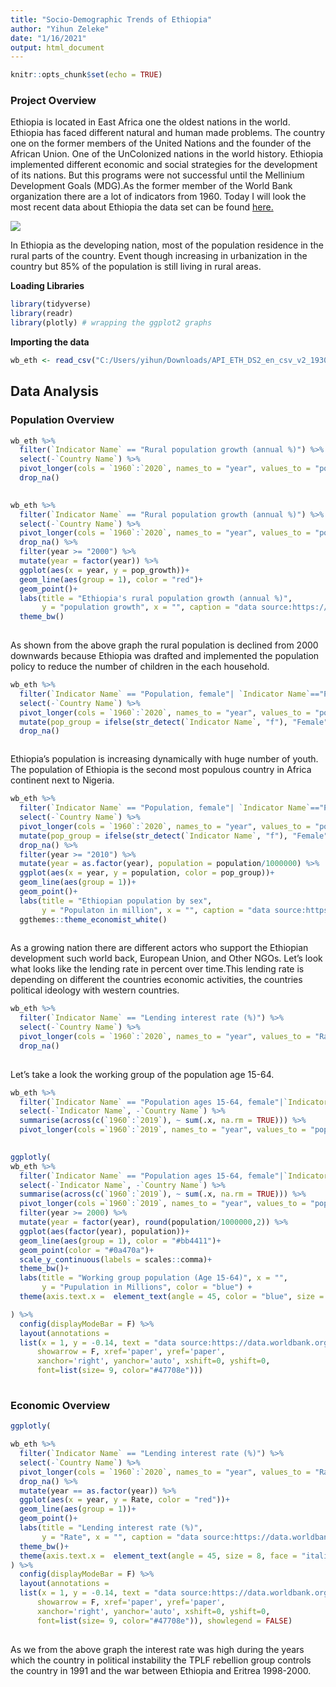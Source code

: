 ```yaml
---
title: "Socio-Demographic Trends of Ethiopia"
author: "Yihun Zeleke"
date: "1/16/2021"
output: html_document
---
```


```r
knitr::opts_chunk$set(echo = TRUE)
```

### Project Overview

<p> Ethiopia is located in East Africa one the oldest nations in the world. Ethiopia has faced different natural and human made problems. The country one on the former members of the United Nations and the founder of the African Union. One of the UnColonized nations in the world history. Ethiopia implemented different economic and social strategies for the development of its nations. But this programs were not successful until the Mellinium Development Goals (MDG).As the former member of the World Bank organization there are a lot of indicators from 1960. Today I will look the most recent data about Ethiopia the data set can be found [here.](https://api.worldbank.org/v2/en/country/ETH?downloadformat=csv)</p>
![](https://julietetelandresen.com/wp-content/uploads/2018/06/5957855129_64facef1d9_o-1.jpg)

<p>In Ethiopia as the developing nation, most of the population residence in the rural parts of the country. Event though increasing in urbanization in the country but 85% of the population is still living in rural areas. </p>

**Loading Libraries**
```r
library(tidyverse)
library(readr)
library(plotly) # wrapping the ggplot2 graphs
```
**Importing the data**
```r
wb_eth <- read_csv("C:/Users/yihun/Downloads/API_ETH_DS2_en_csv_v2_1930073/wb_eth.csv")
```

## Data Analysis 
### Population Overview
```r
wb_eth %>% 
  filter(`Indicator Name` == "Rural population growth (annual %)") %>% 
  select(-`Country Name`) %>% 
  pivot_longer(cols = `1960`:`2020`, names_to = "year", values_to = "pop_growth") %>% 
  drop_na()
  
```
```r
wb_eth %>% 
  filter(`Indicator Name` == "Rural population growth (annual %)") %>% 
  select(-`Country Name`) %>% 
  pivot_longer(cols = `1960`:`2020`, names_to = "year", values_to = "pop_growth") %>% 
  drop_na() %>% 
  filter(year >= "2000") %>% 
  mutate(year = factor(year)) %>% 
  ggplot(aes(x = year, y = pop_growth))+
  geom_line(aes(group = 1), color = "red")+
  geom_point()+
  labs(title = "Ethiopia's rural population growth (annual %)",
       y = "population growth", x = "", caption = "data source:https://data.worldbank.org/country/Ethiopia")+
  theme_bw()
 
```
<p> As shown from the above graph the rural population is declined from 2000 downwards because Ethiopia was drafted and implemented the population policy to reduce the number of children in the each household.</p>




```r

wb_eth %>% 
  filter(`Indicator Name` == "Population, female"| `Indicator Name`=="Population, male") %>% 
  select(-`Country Name`) %>% 
  pivot_longer(cols = `1960`:`2020`, names_to = "year", values_to = "population") %>% 
  mutate(pop_group = ifelse(str_detect(`Indicator Name`, "f"), "Female", "Male")) %>% 
  drop_na()



```

<p> Ethiopia's population is increasing dynamically with huge number of youth. The population of Ethiopia is the second most populous country in Africa continent next to Nigeria.</p>

```r
wb_eth %>% 
  filter(`Indicator Name` == "Population, female"| `Indicator Name`=="Population, male") %>% 
  select(-`Country Name`) %>% 
  pivot_longer(cols = `1960`:`2020`, names_to = "year", values_to = "population") %>% 
  mutate(pop_group = ifelse(str_detect(`Indicator Name`, "f"), "Female", "Male")) %>% 
  drop_na() %>% 
  filter(year >= "2010") %>% 
  mutate(year = as.factor(year), population = population/1000000) %>% 
  ggplot(aes(x = year, y = population, color = pop_group))+
  geom_line(aes(group = 1))+
  geom_point()+
  labs(title = "Ethiopian population by sex",
       y = "Populaton in million", x = "", caption = "data source:https://data.worldbank.org/country/Ethiopia")+
  ggthemes::theme_economist_white()
  
```

<p> As a growing nation there are different actors who support the Ethiopian development such world back, European Union, and Other NGOs. Let's look what looks like the lending rate in percent over time.This lending rate is depending on different the countries economic activities, the countries political ideology with western countries. </p>
```r
wb_eth %>% 
  filter(`Indicator Name` == "Lending interest rate (%)") %>% 
  select(-`Country Name`) %>% 
  pivot_longer(cols = `1960`:`2020`, names_to = "year", values_to = "Rate") %>% 
  drop_na() 
  

```
Let's take a look the working group of the population age 15-64.
```r
wb_eth %>% 
  filter(`Indicator Name` == "Population ages 15-64, female"|`Indicator Name` == "Population ages 15-64, male") %>% 
  select(-`Indicator Name`, -`Country Name`) %>% 
  summarise(across(c(`1960`:`2019`), ~ sum(.x, na.rm = TRUE))) %>% 
  pivot_longer(cols =`1960`:`2019`, names_to = "year", values_to = "population")
  
```
```r
ggplotly(
wb_eth %>% 
  filter(`Indicator Name` == "Population ages 15-64, female"|`Indicator Name` == "Population ages 15-64, male") %>% 
  select(-`Indicator Name`, -`Country Name`) %>% 
  summarise(across(c(`1960`:`2019`), ~ sum(.x, na.rm = TRUE))) %>% 
  pivot_longer(cols =`1960`:`2019`, names_to = "year", values_to = "population") %>% 
  filter(year >= 2000) %>% 
  mutate(year = factor(year), round(population/1000000,2)) %>% 
  ggplot(aes(factor(year), population))+
  geom_line(aes(group = 1), color = "#bb4411")+
  geom_point(color = "#0a470a")+
  scale_y_continuous(labels = scales::comma)+
  theme_bw()+
  labs(title = "Working group population (Age 15-64)", x = "", 
       y = "Pupulation in Millions", color = "blue") +
  theme(axis.text.x =  element_text(angle = 45, color = "blue", size = 8, face = "italic")) 

) %>% 
  config(displayModeBar = F) %>% 
  layout(annotations = 
  list(x = 1, y = -0.14, text = "data source:https://data.worldbank.org/country/Ethiopia", 
      showarrow = F, xref='paper', yref='paper', 
      xanchor='right', yanchor='auto', xshift=0, yshift=0,
      font=list(size= 9, color="#47708e")))
  
```




### Economic Overview
```r
ggplotly(

wb_eth %>% 
  filter(`Indicator Name` == "Lending interest rate (%)") %>% 
  select(-`Country Name`) %>% 
  pivot_longer(cols = `1960`:`2020`, names_to = "year", values_to = "Rate") %>% 
  drop_na() %>% 
  mutate(year == as.factor(year)) %>% 
  ggplot(aes(x = year, y = Rate, color = "red"))+
  geom_line(aes(group = 1))+
  geom_point()+
  labs(title = "Lending interest rate (%)",
       y = "Rate", x = "", caption = "data source:https://data.worldbank.org/country/Ethiopia")+
  theme_bw()+
  theme(axis.text.x =  element_text(angle = 45, size = 8, face = "italic")), tooltip = c('year', 'Rate')
) %>% 
  config(displayModeBar = F) %>% 
  layout(annotations = 
  list(x = 1, y = -0.14, text = "data source:https://data.worldbank.org/country/Ethiopia", 
      showarrow = F, xref='paper', yref='paper', 
      xanchor='right', yanchor='auto', xshift=0, yshift=0,
      font=list(size= 9, color="#47708e")), showlegend = FALSE)
  
```

<p> As we from the above graph the interest rate was high during the years which the country in political instability the TPLF rebellion group controls the country in 1991 and the war between Ethiopia and Eritrea 1998-2000.</p>


```r

```





